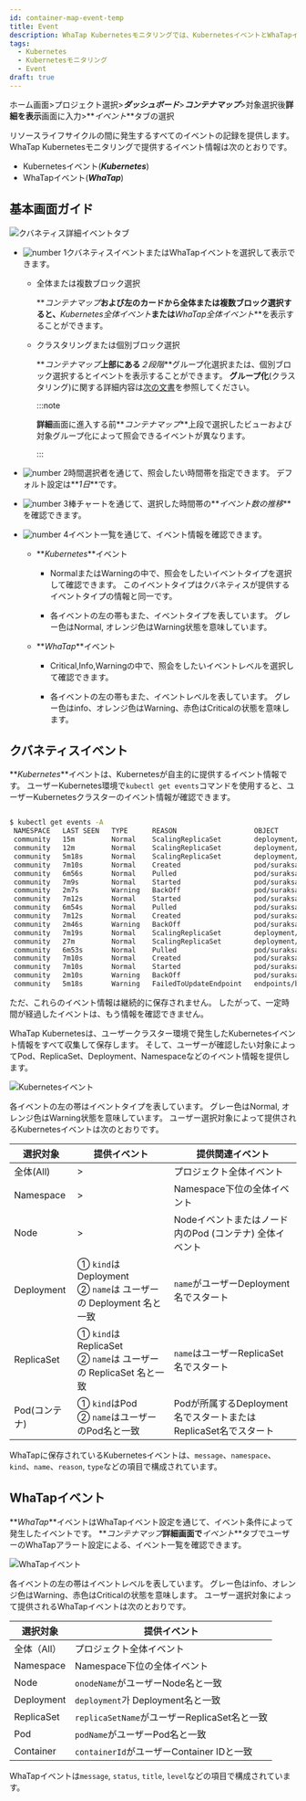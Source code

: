 ```yaml
---
id: container-map-event-temp
title: Event
description: WhaTap Kubernetesモニタリングでは、KubernetesイベントとWhaTapイベントを提供します。
tags:
  - Kubernetes
  - Kubernetesモニタリング
  - Event
draft: true
---
```


ホーム画面>プロジェクト選択>**_ダッシュボード_**>**_コンテナマップ_**>対象選択後**詳細を表示**画面に入力>**_イベント_**タブの選択

リソースライフサイクルの間に発生するすべてのイベントの記録を提供します。 WhaTap Kubernetesモニタリングで提供するイベント情報は次のとおりです。

-   Kubernetesイベント(**_Kubernetes_**)
-   WhaTapイベント(**_WhaTap_**)

## 基本画面ガイド

![クバネティス詳細イベントタブ](/img/k8s-event-default2.png)

-   ![number 1](/img/number-01.png)クバネティスイベントまたはWhaTapイベントを選択して表示できます。 

    -   全体または複数ブロック選択

        **_コンテナマップ_**および左のカードから全体または複数ブロック選択すると、**_Kubernetes全体イベント_**または**_WhaTap全体イベント_**を表示することができます。

    -   クラスタリングまたは個別ブロック選択

        **_コンテナマップ_**上部にある**_２段階_**グループ化選択または、個別ブロック選択するとイベントを表示することができます。 **グループ化**(クラスタリング)に関する詳細内容は[次の文書](container-group)を参照してください。

        :::note

        **詳細**画面に進入する前**_コンテナマップ_**上段で選択したビューおよび対象グループ化によって照会できるイベントが異なります。

        :::

-   ![number 2](/img/number-02.png)時間選択者を通じて、照会したい時間帯を指定できます。 デフォルト設定は**_1日_**です。

-   ![number 3](/img/number-03.png)棒チャートを通じて、選択した時間帯の**_イベント数の推移_**を確認できます。

-   ![number 4](/img/number-04.png)イベント一覧を通じて、イベント情報を確認できます。 

    -   **_Kubernetes_**イベント

        -   <span class='k8s-normal'>Normal</span>または<span class='slow'>Warning</span>の中で、照会をしたいイベントタイプを選択して確認できます。 このイベントタイプはクバネティスが提供するイベントタイプの情報と同一です。

        -   各イベントの左の帯もまた、イベントタイプを表しています。 グレー色は<span class='k8s-normal'>Normal</span>, オレンジ色は<span class='slow'>Warning</span>状態を意味しています。

    -   **_WhaTap_**イベント

        -   <span class='vslow'>Critical</span>,<span class='k8s-normal'>Info</span>,<span class='slow'>Warning</span>の中で、照会をしたいイベントレベルを選択して確認できます。

        -   各イベントの左の帯もまた、イベントレベルを表しています。 グレー色は<span class='k8s-normal'>info</span>、オレンジ色は<span class='slow'>Warning</span>、赤色は<span class='vslow'>Critical</span>の状態を意味します。

## クバネティスイベント

**_Kubernetes_**イベントは、Kubernetesが自主的に提供するイベント情報です。 ユーザーKubernetes環境で`kubectl get events`コマンドを使用すると、ユーザーKubernetesクラスターのイベント情報が確認できます。

```bash

$ kubectl get events -A
 NAMESPACE   LAST SEEN   TYPE      REASON                   OBJECT                            MESSAGE
 community   15m         Normal    ScalingReplicaSet        deployment/baekdusan              Scaled up replica set baekdusan-59554d4859 to 5`
 community   12m         Normal    ScalingReplicaSet        deployment/suraksan               Scaled down replica set suraksan-66fc4bf889 to 3
 community   5m18s       Normal    ScalingReplicaSet        deployment/baekdusan              Scaled down replica set baekdusan-59554d4859 to 3
 community   7m10s       Normal    Created                  pod/suraksan-66fc4bf889-h2cw8     Created container suraksan
 community   6m56s       Normal    Pulled                   pod/suraksan-66fc4bf889-h2cw8     Container image "123456789123.dkr.ecr.ap-northeast-2.amazonaws.com/suraksan:0.48" already present on machine
 community   7m9s        Normal    Started                  pod/suraksan-66fc4bf889-h2cw8     Started container suraksan
 community   2m7s        Warning   BackOff                  pod/suraksan-66fc4bf889-h2cw8     Back-off restarting failed container
 community   7m12s       Normal    Started                  pod/suraksan-66fc4bf889-t27rp     Started container suraksan
 community   6m54s       Normal    Pulled                   pod/suraksan-66fc4bf889-t27rp     Container image "123456789123.dkr.ecr.ap-northeast-2.amazonaws.com/suraksan:0.48" already present on machine
 community   7m12s       Normal    Created                  pod/suraksan-66fc4bf889-t27rp     Created container suraksan
 community   2m46s       Warning   BackOff                  pod/suraksan-66fc4bf889-t27rp     Back-off restarting failed container
 community   7m19s       Normal    ScalingReplicaSet        deployment/mountain               Scaled up replica set mountain-6795bfbc54 to 5
 community   27m         Normal    ScalingReplicaSet        deployment/mountain               Scaled down replica set mountain-6795bfbc54 to 4
 community   6m53s       Normal    Pulled                   pod/suraksan-66fc4bf889-mjbsj     Container image "123456789123.dkr.ecr.ap-northeast-2.amazonaws.com/suraksan:0.48" already present on machine
 community   7m10s       Normal    Created                  pod/suraksan-66fc4bf889-mjbsj     Created container suraksan
 community   7m10s       Normal    Started                  pod/suraksan-66fc4bf889-mjbsj     Started container suraksan
 community   2m10s       Warning   BackOff                  pod/suraksan-66fc4bf889-mjbsj     Back-off restarting failed container
 community   5m18s       Warning   FailedToUpdateEndpoint   endpoints/baekdusan-svc           Failed to update endpoint community/baekdusan-svc: Operation cannot be fulfilled on endpoints "baekdusan-svc": the object has been modified; please apply your changes to the latest version and try again

```

ただ、これらのイベント情報は継続的に保存されません。 したがって、一定時間が経過したイベントは、もう情報を確認できません。 

WhaTap Kubernetesは、ユーザークラスター環境で発生したKubernetesイベント情報をすべて収集して保存します。 そして、ユーザーが確認したい対象によってPod、ReplicaSet、Deployment、Namespaceなどのイベント情報を提供します。

![Kubernetesイベント](https://img.whatap.io/media/images/whatap_kubernetes_container_map_event_k8s.png)

各イベントの左の帯はイベントタイプを表しています。 グレー色は<span class='k8s-normal'>Normal</span>, オレンジ色は<span class='slow'>Warning</span>状態を意味しています。 ユーザー選択対象によって提供されるKubernetesイベントは次のとおりです。

| 選択対象           | 提供イベント                                                        | 提供関連イベント                                                         |
| -------------- | ------------------------------------------------------------- | ---------------------------------------------------------------- |
| 全体(All)        | >                                                             | プロジェクト全体イベント                                                     |
| Namespace      | >                                                             | Namespace下位の全体イベント                                               |
| Node           | >                                                             | Nodeイベントまたはノード内のPod (コンテナ) 全体イベント                                |
| Deployment     | ① `kind`は Deployment<br/>② `name`は ユーザーの Deployment 名と一致      | `name`がユーザーDeployment名でスタート                                      |
| ReplicaSet     | ① `kind`は ReplicaSet<br/>② `name`は ユーザーの ReplicaSet 名と一致      | `name`はユーザーReplicaSet名でスタート                                      |
| Pod(コンテナ)      | ① `kind`はPod<br/>② `name`はユーザーのPod名と一致                        | Podが所属するDeployment名でスタートまたはReplicaSet名でスタート                      |

WhaTapに保存されているKubernetesイベントは、`message`、`namespace`、`kind`、`name`、`reason`, `type`などの項目で構成されています。

## WhaTapイベント

**_WhaTap_**イベントはWhaTapイベント設定を通じて、イベント条件によって発生したイベントです。 **_コンテナマップ_**詳細画面で**_イベント_**タブでユーザーのWhaTapアラート設定による、イベント一覧を確認できます。 

![WhaTapイベント](https://img.whatap.io/media/images/whatap_kubernetes_container_map_event_whatap.png)

各イベントの左の帯はイベントレベルを表しています。 グレー色は<span class='k8s-normal'>info</span>、オレンジ色は<span class='slow'>Warning</span>、赤色は<span class='vslow'>Critical</span>の状態を意味します。 ユーザー選択対象によって提供されるWhaTapイベントは次のとおりです。

| 選択対象       | 提供イベント                                      |
| ---------- | ------------------------------------------- |
| 全体（All）    | プロジェクト全体イベント                                |
| Namespace  | Namespace下位の全体イベント                          |
| Node       | `onodeName`がユーザーNode名と一致                    |
| Deployment | `deployment`가 Deployment名と一致                |
| ReplicaSet | `replicaSetName`がユーザーReplicaSet名と一致         |
| Pod        | `podName`がユーザーPod名と一致                       |
| Container  | `containerId`がユーザーContainer IDと一致           |

WhaTapイベントは`message`, `status`, `title`, `level`などの項目で構成されています。
